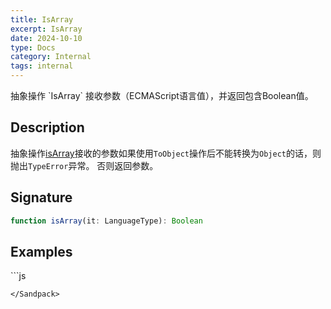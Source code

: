 ```yaml
---
title: IsArray
excerpt: IsArray
date: 2024-10-10
type: Docs
category: Internal
tags: internal
---
```



<Note>
  抽象操作 `IsArray` 接收参数（ECMAScript语言值），并返回包含Boolean值。
</Note>

## Description

抽象操作[isArray](https://tc39.es/ecma262/#sec-isarray)接收的参数如果使用`ToObject`操作后不能转换为`Object`的话，则抛出`TypeError`异常。 否则返回参数。

## Signature

```ts
function isArray(it: LanguageType): Boolean
```


## Examples

<Sandpack>
  ```js

  ```
</Sandpack>